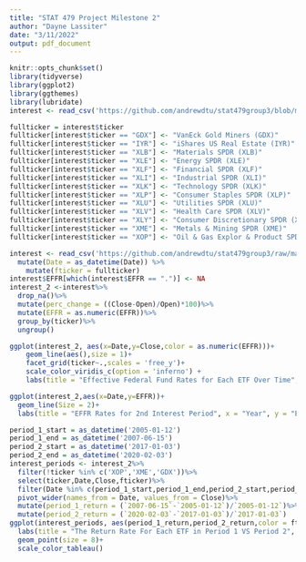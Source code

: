 ---
title: "STAT 479 Project Milestone 2"
author: "Dayne Lassiter"
date: "3/11/2022"
output: pdf_document
---
```{r setup, include=FALSE}
knitr::opts_chunk$set() 
library(tidyverse)
library(ggplot2)
library(ggthemes)
library(lubridate)
interest <- read_csv('https://github.com/andrewdtu/stat479group3/blob/main/stock.csv?raw=true')
```


```{r}
fullticker = interest$ticker
fullticker[interest$ticker == "GDX"] <- "VanEck Gold Miners (GDX)"
fullticker[interest$ticker == "IYR"] <- "iShares US Real Estate (IYR)"
fullticker[interest$ticker == "XLB"] <- "Materials SPDR (XLB)"
fullticker[interest$ticker == "XLE"] <- "Energy SPDR (XLE)"
fullticker[interest$ticker == "XLF"] <- "Financial SPDR (XLF)"
fullticker[interest$ticker == "XLI"] <- "Industrial SPDR (XLI)"
fullticker[interest$ticker == "XLK"] <- "Technology SPDR (XLK)"
fullticker[interest$ticker == "XLP"] <- "Consumer Staples SPDR (XLP)"
fullticker[interest$ticker == "XLU"] <- "Utilities SPDR (XLU)"
fullticker[interest$ticker == "XLV"] <- "Health Care SPDR (XLV)"
fullticker[interest$ticker == "XLY"] <- "Consumer Discretionary SPDR (XLY)"
fullticker[interest$ticker == "XME"] <- "Metals & Mining SPDR (XME)"
fullticker[interest$ticker == "XOP"] <- "Oil & Gas Explor & Product SPDR (XOP)"
```


```{r wrangle}
interest <- read_csv('https://github.com/andrewdtu/stat479group3/raw/main/stock.csv')%>%
  mutate(Date = as_datetime(Date)) %>%
    mutate(fticker = fullticker)
interest$EFFR[which(interest$EFFR == ".")] <- NA 
interest_2 <-interest%>%
  drop_na()%>%
  mutate(perc_change = ((Close-Open)/Open)*100)%>%
  mutate(EFFR = as.numeric(EFFR))%>%
  group_by(ticker)%>%
  ungroup()
```

```{r close, fig.height = 18, fig.width = 8}
ggplot(interest_2, aes(x=Date,y=Close,color = as.numeric(EFFR)))+
    geom_line(aes(),size = 1)+
    facet_grid(ticker~.,scales = 'free_y')+
    scale_color_viridis_c(option = 'inferno') + 
    labs(title = "Effective Federal Fund Rates for Each ETF Over Time", x = "Year", y = "Closing Price",color = "EFFR")
```

```{r effr, fig.height = 5, fig.width = 8}
ggplot(interest_2,aes(x=Date,y=EFFR))+
  geom_line(Size = 2)+
  labs(title = "EFFR Rates for 2nd Interest Period", x = "Year", y = "EFFR (%)")
```

```{r 2 periods, fig.height = 4, fig.width = 8}
period_1_start = as_datetime('2005-01-12')
period_1_end = as_datetime('2007-06-15')
period_2_start = as_datetime('2017-01-03')
period_2_end = as_datetime('2020-02-03')
interest_periods <- interest_2%>%
  filter(!ticker %in% c('XOP','XME','GDX'))%>%
  select(ticker,Date,Close,fticker)%>%
  filter(Date %in% c(period_1_start,period_1_end,period_2_start,period_2_end))%>%
  pivot_wider(names_from = Date, values_from = Close)%>%
  mutate(period_1_return = (`2007-06-15`-`2005-01-12`)/`2005-01-12`)%>%
  mutate(period_2_return = (`2020-02-03`-`2017-01-03`)/`2017-01-03`)
ggplot(interest_periods, aes(period_1_return,period_2_return,color = fticker))+
  labs(title = "The Return Rate For Each ETF in Period 1 VS Period 2", x = "Period 1 Return Rate (%)", y = "Period 2 Return Rate (%)", color = "Ticker")+
  geom_point(size = 8)+
  scale_color_tableau()
  
```











